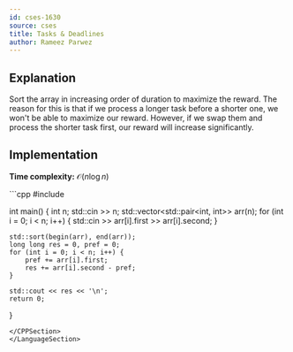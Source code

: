 ```yaml
---
id: cses-1630
source: cses
title: Tasks & Deadlines
author: Rameez Parwez
---
```


## Explanation
Sort the array in increasing order of duration to maximize the reward. The reason for this is that if we process a longer task before a shorter one, we won't be able to maximize our reward. However, if we swap them and process the shorter task first, our reward will increase significantly.

## Implementation
**Time complexity:** $\mathcal{O} (n \log n)$

<LanguageSection>
<CPPSection>
```cpp
#include <bits/stdc++.h>

int main() {
	int n;
	std::cin >> n;
	std::vector<std::pair<int, int>> arr(n);
	for (int i = 0; i < n; i++) { std::cin >> arr[i].first >> arr[i].second; }

	std::sort(begin(arr), end(arr));
	long long res = 0, pref = 0;
	for (int i = 0; i < n; i++) {
		pref += arr[i].first;
		res += arr[i].second - pref;
	}

	std::cout << res << '\n';
	return 0;
}
```
</CPPSection>
</LanguageSection>